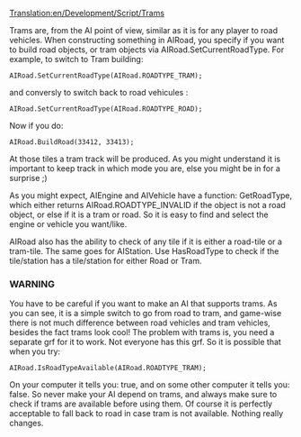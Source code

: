 [[Translation:en/Development/Script/Trams]]
{{en/Development/Script/Navigation}}

Trams are, from the AI point of view, similar as it is for any player to road vehicles. When constructing something in AIRoad, you specify if you want to build road objects, or tram objects via AIRoad.SetCurrentRoadType. For example, to switch to Tram building:

 AIRoad.SetCurrentRoadType(AIRoad.ROADTYPE_TRAM);

and conversly to switch back to road vehicules :

 AIRoad.SetCurrentRoadType(AIRoad.ROADTYPE_ROAD);

Now if you do:

 AIRoad.BuildRoad(33412, 33413);

At those tiles a tram track will be produced. As you might understand it is important to keep track in which mode you are, else you might be in for a surprise ;)

As you might expect, AIEngine and AIVehicle have a function: GetRoadType, which either returns AIRoad.ROADTYPE_INVALID if the object is not a road object, or else if it is a tram or road. So it is easy to find and select the engine or vehicle you want/like.

AIRoad also has the ability to check of any tile if it is either a road-tile or a tram-tile. The same goes for AIStation. Use HasRoadType to check if the tile/station has a tile/station for either Road or Tram.


===WARNING===

You have to be careful if you want to make an AI that supports trams. As you can see, it is a simple switch to go from road to tram, and game-wise there is not much difference between road vehicles and tram vehicles, besides the fact trams look cool! The problem with trams is, you need a separate grf for it to work. Not everyone has this grf. So it is possible that when you try:

 AIRoad.IsRoadTypeAvailable(AIRoad.ROADTYPE_TRAM);

On your computer it tells you: true, and on some other computer it tells you: false. So never make your AI depend on trams, and always make sure to check if trams are available before using them. Of course it is perfectly acceptable to fall back to road in case tram is not available. Nothing really changes.
